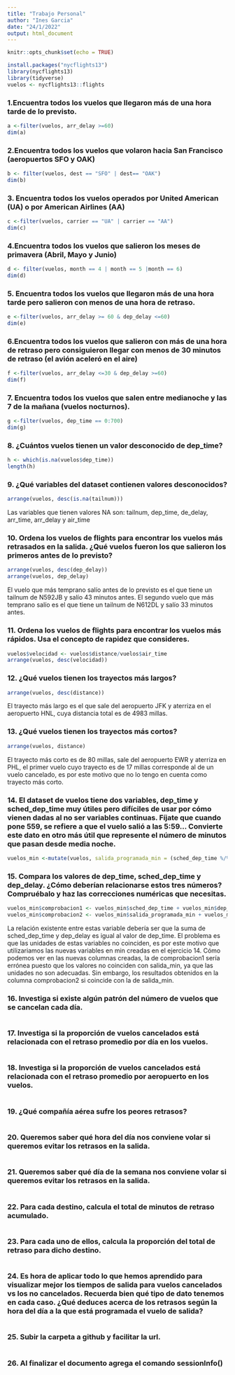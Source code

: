 ```yaml
---
title: "Trabajo Personal"
author: "Ines Garcia"
date: "24/1/2022"
output: html_document
---
```


```r
knitr::opts_chunk$set(echo = TRUE)
```

```r
install.packages("nycflights13")
library(nycflights13)
library(tidyverse)
vuelos <- nycflights13::flights
```


### 1.Encuentra todos los vuelos que llegaron más de una hora tarde de lo previsto.
```r
a <-filter(vuelos, arr_delay >=60)
dim(a)

```

### 2.Encuentra todos los vuelos que volaron hacia San Francisco (aeropuertos SFO y OAK) 
```r

b <- filter(vuelos, dest == "SFO" | dest== "OAK")
dim(b)
```


### 3. Encuentra todos los vuelos operados por United American (UA) o por American Airlines (AA) 

```r

c <-filter(vuelos, carrier == "UA" | carrier == "AA")
dim(c)
```


### 4.Encuentra todos los vuelos que salieron los meses de primavera (Abril, Mayo y Junio) 
```r

d <- filter(vuelos, month == 4 | month == 5 |month == 6)
dim(d)
```


### 5. Encuentra todos los vuelos que llegaron más de una hora tarde pero salieron con menos de una hora de retraso. 

```r

e <-filter(vuelos, arr_delay >= 60 & dep_delay <=60)
dim(e)

```



### 6.Encuentra todos los vuelos que salieron con más de una hora de retraso pero consiguieron llegar con menos de 30 minutos de retraso (el avión aceleró en el aire) 
```r
f <-filter(vuelos, arr_delay <=30 & dep_delay >=60)
dim(f)
```


### 7.  Encuentra todos los vuelos que salen entre medianoche y las 7 de la mañana (vuelos nocturnos). 
```r
g <-filter(vuelos, dep_time == 0:700)
dim(g)

```



### 8. ¿Cuántos vuelos tienen un valor desconocido de dep_time? 
```r
h <- which(is.na(vuelos$dep_time))
length(h)

```



### 9.  ¿Qué variables del dataset contienen valores desconocidos? 
```r

arrange(vuelos, desc(is.na(tailnum)))

```
Las variables que tienen valores NA son: tailnum, dep_time, de_delay, arr_time, arr_delay y air_time

### 10. Ordena los vuelos de flights para encontrar los vuelos más retrasados en la salida. ¿Qué vuelos fueron los que salieron los primeros antes de lo previsto? 
```r
arrange(vuelos, desc(dep_delay))
arrange(vuelos, dep_delay)
```
El vuelo que más temprano salío antes de lo previsto es el que tiene un tailnum de N592JB y salío 43 minutos antes.
El segundo vuelo que más temprano salío es el que tiene un tailnum de 	N612DL y salío 33 minutos antes.


### 11. Ordena los vuelos de flights para encontrar los vuelos más rápidos. Usa el concepto de rapidez que consideres. 
```r
vuelos$velocidad <- vuelos$distance/vuelos$air_time
arrange(vuelos, desc(velocidad))
```



### 12. ¿Qué vuelos tienen los trayectos más largos? 
```r
arrange(vuelos, desc(distance))
```
El trayecto más largo es el que sale del aeropuerto JFK y aterriza en el aeropuerto HNL, cuya distancia total es de 4983 millas.


### 13. ¿Qué vuelos tienen los trayectos más cortos? 
```r
arrange(vuelos, distance)
```
El trayecto más corto es de 80 millas, sale del aeropuerto EWR y aterriza en PHL, el primer vuelo cuyo trayecto es de 17 millas corresponde al de un vuelo cancelado, es por este motivo que no lo tengo en cuenta como trayecto más corto.


### 14. El dataset de vuelos tiene dos variables, dep_time y sched_dep_time muy útiles pero difíciles de usar por cómo vienen dadas al no ser variables continuas. Fíjate que cuando pone 559, se refiere a que el vuelo salió a las 5:59... Convierte este dato en otro más útil que represente el número de minutos que pasan desde media noche.
```r
vuelos_min <-mutate(vuelos, salida_programada_min = (sched_dep_time %/% 100 * 60 + sched_dep_time %% 100) %% 1440, salida_min = (dep_time %/% 100 * 60 + dep_time %% 100) %% 1440)
```



### 15. Compara los valores de dep_time, sched_dep_time y dep_delay. ¿Cómo deberían relacionarse estos tres números? Compruébalo y haz las correcciones numéricas que necesitas. 
```r
vuelos_min$comprobacion1 <- vuelos_min$sched_dep_time + vuelos_min$dep_delay
vuelos_min$comprobacion2 <- vuelos_min$salida_programada_min + vuelos_min$dep_delay
```
La relación existente entre estas variable debería ser que la suma de sched_dep_time y dep_delay es igual al valor de dep_time. El problema es que las unidades de estas variables no coinciden, es por este motivo que utilizariamos las nuevas variables en min creadas en el ejercicio 14.
Cómo podemos ver en las nuevas columnas creadas, la de comprobacion1 sería errónea puesto que los valores no coinciden con salida_min, ya que las unidades no son adecuadas. Sin embargo, los resultados obtenidos en la columna comprobacion2 si coincide con la de salida_min.

### 16. Investiga si existe algún patrón del número de vuelos que se cancelan cada día.
```r

```



### 17. Investiga si la proporción de vuelos cancelados está relacionada con el retraso promedio por día en los vuelos. 
```r

```



### 18. Investiga si la proporción de vuelos cancelados está relacionada con el retraso promedio por aeropuerto en los vuelos. 
```r

```



### 19. ¿Qué compañía aérea sufre los peores retrasos? 
```r

```



### 20. Queremos saber qué hora del día nos conviene volar si queremos evitar los retrasos en la salida. 
```r

```



### 21. Queremos saber qué día de la semana nos conviene volar si queremos evitar los retrasos en la salida. 
```r

```



### 22.  Para cada destino, calcula el total de minutos de retraso acumulado. 
```r

```



### 23.  Para cada uno de ellos, calcula la proporción del total de retraso para dicho destino. 
```r

```



### 24. Es hora de aplicar todo lo que hemos aprendido para visualizar mejor los tiempos de salida para vuelos cancelados vs los no cancelados. Recuerda bien qué tipo de dato tenemos en cada caso. ¿Qué deduces acerca de los retrasos según la hora del día a la que está programada el vuelo de salida? 
```r

```



### 25. Subir la carpeta a github y facilitar la url. 
```r

```



### 26. Al finalizar el documento agrega el comando sessionInfo() 
```r

```




























